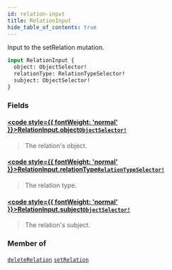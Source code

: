 ```yaml
---
id: relation-input
title: RelationInput
hide_table_of_contents: true
---
```








Input to the setRelation mutation.

```graphql
input RelationInput {
  object: ObjectSelector!
  relationType: RelationTypeSelector!
  subject: ObjectSelector!
}
```


### Fields

#### [<code style={{ fontWeight: 'normal' }}>RelationInput.<b>object</b></code>](#)<Bullet />[`ObjectSelector!`](/docs/directory-api-reference/schema/objects/inputs/object-selector) <Badge class="secondary" text="non-null"/> <Badge class="secondary" text="input"/> <Badge class="secondary" text="objects"/>
> The relation's object.
> 

#### [<code style={{ fontWeight: 'normal' }}>RelationInput.<b>relationType</b></code>](#)<Bullet />[`RelationTypeSelector!`](/docs/directory-api-reference/schema/relation-types/inputs/relation-type-selector) <Badge class="secondary" text="non-null"/> <Badge class="secondary" text="input"/> <Badge class="secondary" text="relation-types"/>
> The relation type.
> 

#### [<code style={{ fontWeight: 'normal' }}>RelationInput.<b>subject</b></code>](#)<Bullet />[`ObjectSelector!`](/docs/directory-api-reference/schema/objects/inputs/object-selector) <Badge class="secondary" text="non-null"/> <Badge class="secondary" text="input"/> <Badge class="secondary" text="objects"/>
> The relation's subject.
> 



### Member of

[`deleteRelation`](/docs/directory-api-reference/schema/relations/mutations/delete-relation)  <Badge class="secondary" text="mutation"/><Bullet />[`setRelation`](/docs/directory-api-reference/schema/relations/mutations/set-relation)  <Badge class="secondary" text="mutation"/>



